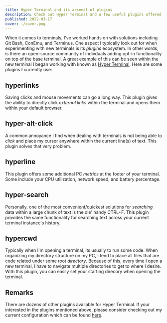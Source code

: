 ```yaml
---
title: Hyper Terminal and its arsenal of plugins
description: Check out Hyper Terminal and a few useful plugins offered by its community.
published: 2022-03-17
cover: ./cover.png
---
```


When it comes to terminals, I've worked hands on with solutions including Git Bash, ConEmu, and
Terminus. One aspect I typically look out for when experimenting with new terminals is its _plugins_
ecosystem. In other words, is there an open-source community of indivduals adding opt-in
functionality on top of the base terminal. A great example of this can be seen within the new
terminal I began working with known as [Hyper Terminal][hyper]. Here are some plugins I currently
use:

## hyperlinks

Saving clicks and mouse movements can go a long way. This plugin gives the ability to directly click
_external links_ within the terminal and opens them within your default browser.

## hyper-alt-click

A common annoyance I find when dealing with terminals is not being able to _click_ and place my
cursor anywhere within the current line(s) of text. This plugin solves that very problem.

## hyperline

This plugin offers some additional PC _metrics_ at the footer of your terminal. Some include your
CPU utilization, network speed, and battery percentage.

## hyper-search

Personally, one of the most convenient/quickest solutions for _searching_ data within a large chunk
of text is the ole' handy CTRL+F. This plugin provides the same functionality for searching text
across your current terminal instance's history.

## hypercwd

Typically when I'm opening a terminal, its usually to run some code. When organizing my directory
structure on my PC, I tend to place all files that are code related under some root _directory_.
Because of this, every time I open a new terminal, I have to navigate multiple directories to get to
where I desire. With this plugin, you can easily set your starting direcory when opening the
terminal.

## Remarks

There are dozens of other plugins available for Hyper Terminal. If your interested in the plugins
mentioned above, please consider checking out my current configuration which can be found
[here][gist].

[hyper]: https://hyper.is/
[gist]: https://gist.github.com/penrodlol/8ef36b7970b75d35fe69f1e78ab7b894
